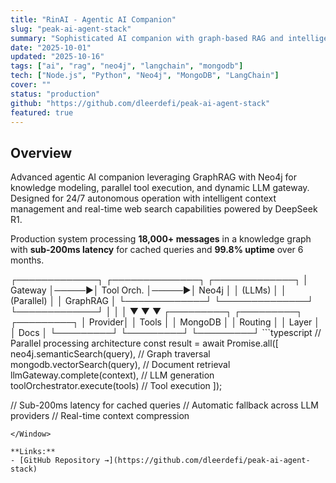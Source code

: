 ```yaml
---
title: "RinAI - Agentic AI Companion"
slug: "peak-ai-agent-stack"
summary: "Sophisticated AI companion with graph-based RAG and intelligent context management"
date: "2025-10-01"
updated: "2025-10-16"
tags: ["ai", "rag", "neo4j", "langchain", "mongodb"]
tech: ["Node.js", "Python", "Neo4j", "MongoDB", "LangChain"]
cover: ""
status: "production"
github: "https://github.com/dleerdefi/peak-ai-agent-stack"
featured: true
---
```


## Overview

Advanced agentic AI companion leveraging GraphRAG with Neo4j for knowledge modeling, parallel tool execution, and dynamic LLM gateway. Designed for 24/7 autonomous operation with intelligent context management and real-time web search capabilities powered by DeepSeek R1.

Production system processing **18,000+ messages** in a knowledge graph with **sub-200ms latency** for cached queries and **99.8% uptime** over 6 months.

<Terminal cmd="system architecture">
┌─────────────┐      ┌──────────────┐      ┌─────────────┐
│   Gateway   │─────▶│  Tool Orch.  │─────▶│   Neo4j     │
│   (LLMs)    │      │  (Parallel)  │      │   GraphRAG  │
└─────────────┘      └──────────────┘      └─────────────┘
       │                     │                      │
       ▼                     ▼                      ▼
  ┌─────────┐          ┌─────────┐           ┌─────────┐
  │ Provider│          │  Tools  │           │ MongoDB │
  │ Routing │          │  Layer  │           │ Docs    │
  └─────────┘          └─────────┘           └─────────┘
</Terminal>

<Window title="Agent Query Flow">
```typescript
// Parallel processing architecture
const result = await Promise.all([
  neo4j.semanticSearch(query),     // Graph traversal
  mongodb.vectorSearch(query),      // Document retrieval
  llmGateway.complete(context),     // LLM generation
  toolOrchestrator.execute(tools)   // Tool execution
]);

// Sub-200ms latency for cached queries
// Automatic fallback across LLM providers
// Real-time context compression
```
</Window>

**Links:**
- [GitHub Repository →](https://github.com/dleerdefi/peak-ai-agent-stack)
